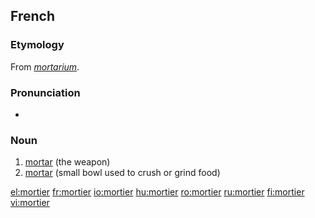 ==French==
{{wikipedia|lang=fr}}

===Etymology===
From {{etyl|la|fr}} ''[[mortarium]]''.

===Pronunciation===
* {{audio|Fr-mortier.ogg|Audio}}

===Noun===
{{fr-noun|m}}

# [[mortar]] (the weapon)
# [[mortar]] (small bowl used to crush or grind food)

[[el:mortier]]
[[fr:mortier]]
[[io:mortier]]
[[hu:mortier]]
[[ro:mortier]]
[[ru:mortier]]
[[fi:mortier]]
[[vi:mortier]]